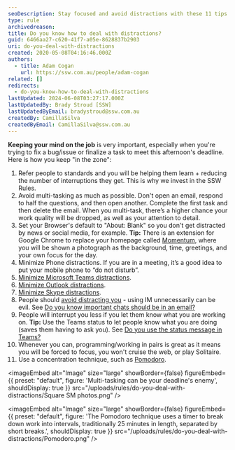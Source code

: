 ```yaml
---
seoDescription: Stay focused and avoid distractions with these 11 tips - prioritize tasks, minimize multitasking, set browser defaults, reduce phone interruptions, and more.
type: rule
archivedreason:
title: Do you know how to deal with distractions?
guid: 6466aa27-c620-41f7-a05e-8628837b2903
uri: do-you-deal-with-distractions
created: 2020-05-08T04:16:46.000Z
authors:
  - title: Adam Cogan
    url: https://ssw.com.au/people/adam-cogan
related: []
redirects:
  - do-you-know-how-to-deal-with-distractions
lastUpdated: 2024-06-08T03:27:17.000Z
lastUpdatedBy: Brady Stroud [SSW]
lastUpdatedByEmail: bradystroud@ssw.com.au
createdBy: CamillaSilva
createdByEmail: CamillaSilva@ssw.com.au
---
```


**Keeping your mind on the job** is very important, especially when you're trying to fix a bug/issue or finalize a task to meet this afternoon's deadline. Here is how you keep "in the zone":
1. Refer people to standards and you will be helping them learn + reducing the number of interruptions they get. This is why we invest in the SSW Rules.
2. Avoid multi-tasking as much as possible. Don't open an email, respond to half the questions, and then open another. Complete the first task and then delete the email. When you multi-task, there’s a higher chance your work quality will be dropped, as well as your attention to detail.
3. Set your Browser's default to "About: Blank" so you don't get distracted by news or social media, for example. **Tip:** There is an extension for Google Chrome to replace your homepage called
   [Momentum](https://chrome.google.com/webstore/detail/momentum/laookkfknpbbblfpciffpaejjkokdgca?hl=en-US), where you will be shown a photograph as the background, time, greetings, and your own focus for the day.
4. Minimize Phone distractions. If you are in a meeting, it’s a good idea to put your mobile phone to “do not disturb”.
5. [Minimize Microsoft Teams distractions](/do-you-minimize-team-distractions).
6. [Minimize Outlook distractions](/minimize-outlook-distractions).
7. [Minimize Skype distractions](/minimize-skype-distractions).
8. People should
   [avoid distracting you](/do-you-not-interrupt-people-when-they-are-in-the-zone) - using IM unnecessarily can be evil. See [Do you know important chats should be in an email?](/important-chats-should-be-in-an-email)
9. People will interrupt you less if you let them know what you are working on. **Tip:** Use the Teams status to let people know what you are doing (saves them having to ask you). See [Do you use the status message in Teams?](/use-the-status-message-in-teams)
10. Whenever you can, programming/working in pairs is great as it means you will be forced to focus, you won't cruise the web, or play Solitaire.
11. Use a concentration technique, such as
    [Pomodoro](https://en.wikipedia.org/wiki/Pomodoro_Technique).


<imageEmbed
  alt="Image"
  size="large"
  showBorder={false}
  figureEmbed={{
    preset: "default",
    figure: 'Multi-tasking can be your deadline\'s enemy',
    shouldDisplay: true
  }}
  src="/uploads/rules/do-you-deal-with-distractions/Square SM photos.png"
/>


<imageEmbed
  alt="Image"
  size="large"
  showBorder={false}
  figureEmbed={{
    preset: "default",
    figure: 'The Pomodoro technique uses a timer to break down work into intervals, traditionally 25 minutes in length, separated by short breaks.',
    shouldDisplay: true
  }}
  src="/uploads/rules/do-you-deal-with-distractions/Pomodoro.png"
/>
